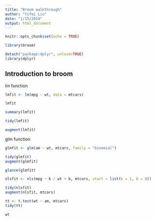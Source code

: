 ```yaml
---
title: "Broom walkthrough"
author: "Yifei Liu"
date: "1/15/2019"
output: html_document
---
```


```r
knitr::opts_chunk$set(echo = TRUE)
```

```r
library(broom)

detach("package:dplyr", unload=TRUE)
library(dplyr)
```

## Introduction to broom

lm function

```r
lmfit <- lm(mpg ~ wt, data = mtcars)

lmfit

summary(lmfit)


```

```r
tidy(lmfit)

augment(lmfit)

```

glm function

```r
glmfit <- glm(am ~ wt, mtcars, family = "binomial")

tidy(glmfit)
augment(glmfit)

glance(glmfit)

```

```r
nlsfit <- nls(mpg ~ k / wt + b, mtcars, start = list(k = 1, b = 0))

tidy(nlsfit)
augment(nlsfit, mtcars)

tt <- t.test(wt ~ am, mtcars)
tidy(tt)

wt

```





